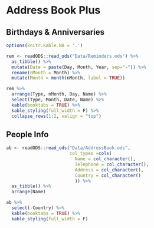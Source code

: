 # Address Book Plus

## Birthdays & Anniversaries

```r
options(knitr.kable.NA = '.')

rem <- readODS::read_ods("Data/Reminders.ods") %>%
  as_tibble() %>% 
  mutate(Date = paste(Day, Month, Year, sep="-")) %>% 
  rename(nMonth = Month) %>% 
  mutate(Month = month(nMonth, label = TRUE))

rem %>%
  arrange(Type, nMonth, Day, Name) %>% 
  select(Type, Month, Date, Name) %>%
  kable(booktabs = TRUE) %>%
  kable_styling(full_width = F) %>%
  collapse_rows(1:2, valign = "top")
```


## People Info


```r
ab <- readODS::read_ods("Data/AddressBook.ods",
                        col_types =cols(
                          Name = col_character(),
                          Telephone = col_character(),
                          Address = col_character(),
                          Country = col_character()
                          )) %>%
  as_tibble() %>%
  arrange(Name)

ab %>%
  select(-Country) %>%
  kable(booktabs = TRUE) %>%
  kable_styling(full_width = F)
```
